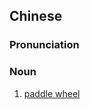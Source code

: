 {{also|桨轮}}
==Chinese==
{{zh-forms|s=桨轮}}

===Pronunciation===
{{zh-pron
|m=jiǎnglún
|c=zoeng2 leon4
|cat=n
}}

===Noun===
{{zh-noun}}

# [[paddle wheel]]

{{zh-cat|Watercraft}}